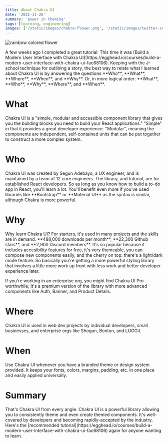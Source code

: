 ```yaml
---
title: About Chakra UI
date: '2021-11-26'
summary: 'power in theming'
tags: [learning, engineering]
images: ['/static/images/chakra-flower.png', '/static/images/twitter-social-card.png']
---
```


![rainbow colored flower](/static/images/chakra-flower.png)

<p>
  A few weeks ago I completed a great tutorial: This time it was [Build a Modern User Interface with
  Chakra UI](https://egghead.io/courses/build-a-modern-user-interface-with-chakra-ui-fac68106).
  Keeping with the J-school technique for outlining a story, the best way to relate what I learned
  about Chakra UI is by answering the questions **Who**, **What**, **Where**, **When**, and **Why**.
  Or, in more logical order: **What**, **Who**, **Why**, **Where**, and **When**.
</p>

<h1>What</h1>
<p>
  Chakra UI is a "simple, modular and accessible component library that gives you the building
  blocks you need to build your React applications." "Simple" in that it provides a great developer
  experience. "Modular", meaning the components are independent, self-contained units that can be
  put together to construct a more complex system.
</p>

<h1>Who</h1>
<p>
  Chakra UI was created by Segun Adebayo, a UX engineer, and is maintained by a team of 12 core
  engineers. The library, and tutorial, are for established React developers. So as long as you know
  how to build a to-do app in React, you'll learn a lot. You'll benefit even more if you've used
  libraries like **Bootstrap** or **Material UI** as the syntax is similar, although Chakra is more
  powerful.
</p>

<h1>Why</h1>
<p>
  Why learn Chakra UI? For starters, it's used in many projects and the skills are in demand.
  **488,000 downloads per month**, **22,300 Github stars**, and **2,900 Discord members**. It's so
  popular because it includes accesibility features for free, it's very themeable, you can compose
  new components easily, and the cherry on top: there's a light/dark mode feature. So basically
  you're getting a more powerful styling library that involves a little more work up front with less
  work and better developer experience later.
</p>
<p>
  If you're working in an enterprise org, you might find Chakra UI Pro worthwhile; It's a premium
  version of the library with more advanced components like Auth, Banner, and Product Details.
</p>

<h1>Where</h1>
<p>
  Chakra UI is used in web dev projects by individual developers, small businesses, and enterprise
  orgs like Shogun, Bonton, and LUGGit.
</p>

<h1>When</h1>
<p>
  Use Chakra UI whenever you have a branded theme or design system provided. It keeps your fonts,
  colors, margins, padding, etc. in one place and easily applied universally.
</p>

<h1>Summary</h1>
<p>
  That's Chakra UI from every angle. Chakra UI is a powerful library allowing you to consistently
  theme and even create themed components. It's well-covered by developers and becoming
  rapidly-accepted by the industry. Here's the [recommended
  tutorial](https://egghead.io/courses/build-a-modern-user-interface-with-chakra-ui-fac68106) again
  for anyone wanting to learn.
</p>
